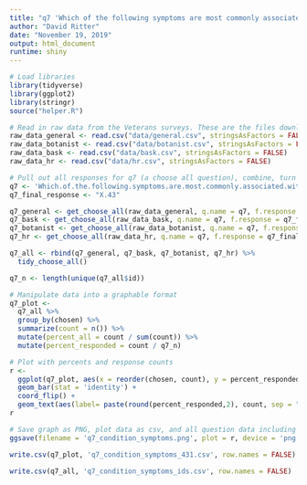 ```yaml
---
title: "q7 'Which of the following symptoms are most commonly associated with your primary health condition or underlying health conditions? (Please select all that apply)' (Veterans)"
author: "David Ritter"
date: "November 19, 2019"
output: html_document
runtime: shiny
---
```


```r
# Load libraries
library(tidyverse)
library(ggplot2)
library(stringr)
source("helper.R")
```

```r
# Read in raw data from the Veterans surveys. These are the files downloaded from survey monkey saved as a .csv
raw_data_general <- read.csv("data/general.csv", stringsAsFactors = FALSE)
raw_data_botanist <- read.csv("data/botanist.csv", stringsAsFactors = FALSE)
raw_data_bask <- read.csv("data/bask.csv", stringsAsFactors = FALSE)
raw_data_hr <- read.csv("data/hr.csv", stringsAsFactors = FALSE)
```

```r
# Pull out all responses for q7 (a choose all question), combine, turn into a tidy data format for further processing then determine 'question n'
q7 <- 'Which.of.the.following.symptoms.are.most.commonly.associated.with.your.primary.health.condition.or.underlying.health.conditions...Please.select.all.that.apply.'
q7_final_response <- "X.43"

q7_general <- get_choose_all(raw_data_general, q.name = q7, f.response = q7_final_response)
q7_bask <- get_choose_all(raw_data_bask, q.name = q7, f.response = q7_final_response)
q7_botanist <- get_choose_all(raw_data_botanist, q.name = q7, f.response = q7_final_response)
q7_hr <- get_choose_all(raw_data_hr, q.name = q7, f.response = q7_final_response)

q7_all <- rbind(q7_general, q7_bask, q7_botanist, q7_hr) %>%
  tidy_choose_all()

q7_n <- length(unique(q7_all$id))
```

```r
# Manipulate data into a graphable format
q7_plot <-
  q7_all %>%
  group_by(chosen) %>%
  summarize(count = n()) %>%
  mutate(percent_all = count / sum(count)) %>%
  mutate(percent_responded = count / q7_n)
```

```r
# Plot with percents and response counts
r <- 
  ggplot(q7_plot, aes(x = reorder(chosen, count), y = percent_responded)) +
  geom_bar(stat = 'identity') +
  coord_flip() +
  geom_text(aes(label= paste(round(percent_responded,2), count, sep = "***")))
r
```

```r
# Save graph as PNG, plot data as csv, and all question data including response IDs as csv (save question n and N at end of plot file as "_x.x")
ggsave(filename = 'q7_condition_symptoms.png', plot = r, device = 'png')

write.csv(q7_plot, 'q7_condition_symptoms_431.csv', row.names = FALSE)

write.csv(q7_all, 'q7_condition_symptoms_ids.csv', row.names = FALSE)
```
